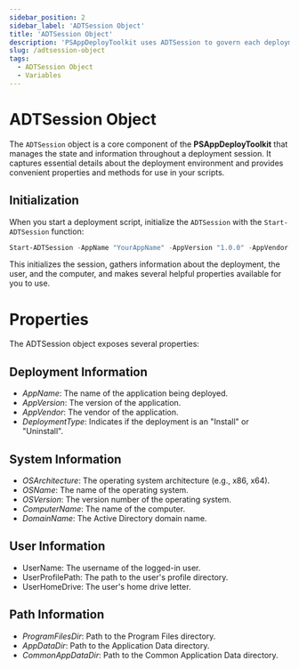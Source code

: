 ```yaml
---
sidebar_position: 2
sidebar_label: 'ADTSession Object'
title: 'ADTSession Object'
description: 'PSAppDeployToolkit uses ADTSession to govern each deployment. You can find more information here'
slug: /adtsession-object
tags:
  - ADTSession Object
  - Variables
---
```


# ADTSession Object

The `ADTSession` object is a core component of the **PSAppDeployToolkit** that manages the state and information throughout a deployment session. It captures essential details about the deployment environment and provides convenient properties and methods for use in your scripts.

## Initialization

When you start a deployment script, initialize the `ADTSession` with the `Start-ADTSession` function:

```powershell
Start-ADTSession -AppName "YourAppName" -AppVersion "1.0.0" -AppVendor "YourVendor" -DeploymentType "Install"
```

This initializes the session, gathers information about the deployment, the user, and the computer, and makes several helpful properties available for you to use.

# Properties
The ADTSession object exposes several properties:

## Deployment Information

- *AppName*: The name of the application being deployed.
- *AppVersion*: The version of the application.
- *AppVendor*: The vendor of the application.
- *DeploymentType*: Indicates if the deployment is an "Install" or "Uninstall".

## System Information

- *OSArchitecture*: The operating system architecture (e.g., x86, x64).
- *OSName*: The name of the operating system.
- *OSVersion*: The version number of the operating system.
- *ComputerName*: The name of the computer.
- *DomainName*: The Active Directory domain name.

## User Information

- UserName: The username of the logged-in user.
- UserProfilePath: The path to the user's profile directory.
- UserHomeDrive: The user's home drive letter.

## Path Information

- *ProgramFilesDir*: Path to the Program Files directory.
- *AppDataDir*: Path to the Application Data directory.
- *CommonAppDataDir*: Path to the Common Application Data directory.
